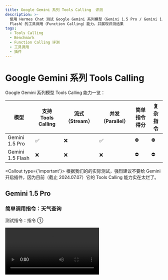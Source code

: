 ```yaml
---
title: Google Gemini 系列 Tools Calling  评测
description: >-
  使用 Hermes Chat 测试 Google Gemini 系列模型（Gemini 1.5 Pro / Gemini 1.5
  Flash）的工具调用（Function Calling）能力，并展现评测结果
tags:
  - Tools Calling
  - Benchmark
  - Function Calling 评测
  - 工具调用
  - 插件
---
```


# Google Gemini 系列 Tools Calling

Google Gemini 系列模型 Tools Calling 能力一览：

| 模型               | 支持 Tools Calling | 流式 （Stream） | 并发（Parallel） | 简单指令得分 | 复杂指令 |
| ---------------- | ---------------- | ----------- | ------------ | ------ | ---- |
| Gemini 1.5 Pro   | ✅                | ❌           | ✅            | ⛔      | ⛔    |
| Gemini 1.5 Flash | ❌                | ❌           | ❌            | ⛔      | ⛔    |

<Callout type={'important'}>
  根据我们的的实际测试，强烈建议不要给 Gemini 开启插件，因为目前（截止 2024.07.07）它的 Tools
  Calling 能力实在太烂了。
</Callout>

## Gemini 1.5 Pro

### 简单调用指令：天气查询

测试指令：指令 ①

<Video src="https://github.com/hermeslabs/lobe-chat/assets/28616219/a5a35431-2a15-4e79-97d5-502637f829bc" />

Gemini 输出的 json 中，name 是错误的，因此 Hermes Chat 无法识别到它调用了什么插件。（入参中，天气插件的 name 为 `realtime-weather____fetchCurrentWeather`，而 Gemini 返回的是 `weather____fetchCurrentWeather`）。

<Image alt="Gemini 1.5 Pro 简单指令的 Tools Calling" src="https://github.com/hermeslabs/lobe-chat/assets/28616219/1e077799-c25e-43c7-8492-c5c0bb9aed9b" />

<details>
  <summary>Tools Calling 原始输出：</summary>

  ```yml
  [stream start] 2024-7-7 17:53:25.647
  [chunk 0] 2024-7-7 17:53:25.654
  {"candidates":[{"content":{"parts":[{"text":"好的"}],"role":"model"},"finishReason":"STOP","index":0}],"usageMetadata":{"promptTokenCount":95,"candidatesTokenCount":1,"totalTokenCount":96}}

  [chunk 1] 2024-7-7 17:53:26.288
  {"candidates":[{"content":{"parts":[{"text":"\n\n"}],"role":"model"},"finishReason":"STOP","index":0,"safetyRatings":[{"category":"HARM_CATEGORY_SEXUALLY_EXPLICIT","probability":"NEGLIGIBLE"},{"category":"HARM_CATEGORY_HATE_SPEECH","probability":"NEGLIGIBLE"},{"category":"HARM_CATEGORY_HARASSMENT","probability":"NEGLIGIBLE"},{"category":"HARM_CATEGORY_DANGEROUS_CONTENT","probability":"NEGLIGIBLE"}]}],"usageMetadata":{"promptTokenCount":95,"candidatesTokenCount":1,"totalTokenCount":96}}

  [chunk 2] 2024-7-7 17:53:26.336
  {"candidates":[{"content":{"parts":[{"functionCall":{"name":"weather____fetchCurrentWeather","args":{"city":"杭州"}}},{"functionCall":{"name":"weather____fetchCurrentWeather","args":{"city":"北京"}}}],"role":"model"},"finishReasoSTOP","index":0,"safetyRatings":[{"category":"HARM_CATEGORY_SEXUALLY_EXPLICIT","probability":"NEGLIGIBLE"},{"category":"HARM_CATEGORY_HATE_SPEECH","probability":"NEGLIGIBLE"},{"category":"HARM_CATEGORY_HARASSMENT","probability":"NEGLIGIBLE"},{"category":"HARM_CATEGORY_DANGEROUS_CONTENT","probability":"NEGLIGIBLE"}]}],"usageMetadata":{"promptTokenCount":95,"candidatesTokenCount":79,"totalTokenCount":174}}

  [stream finished] total chunks: 3
  ```
</details>

### 复杂调用指令：文生图

测试指令：指令 ②

<Image alt="Gemini 1.5 Pro 复杂指令的 Tools Calling" src="https://github.com/hermeslabs/lobe-chat/assets/28616219/a2454a60-3271-4786-861f-d49ceac1316e" />

在测试复杂指令集时，Google 直接抛错：

```json
{
  "message": "[400 Bad Request] Invalid JSON payload received. Unknown name \"maxItems\" at 'tools[0].function_declarations[0].parameters.properties[0].value': Cannot find field.\nInvalid JSON payload received. Unknown name \"minItems\" at 'tools[0].function_declarations[0].parameters.properties[0].value': Cannot find field.\nInvalid JSON payload received. Unknown name \"default\" at 'tools[0].function_declarations[0].parameters.properties[1].value': Cannot find field.\nInvalid JSON payload received. Unknown name \"default\" at 'tools[0].function_declarations[0].parameters.properties[3].value': Cannot find field.\nInvalid JSON payload received. Unknown name \"default\" at 'tools[0].function_declarations[0].parameters.properties[4].value': Cannot find field. [{\"@type\":\"type.googleapis.com/google.rpc.BadRequest\",\"fieldViolations\":[{\"field\":\"tools[0].function_declarations[0].parameters.properties[0].value\",\"description\":\"Invalid JSON payload received. Unknown name \\\"maxItems\\\" at 'tools[0].function_declarations[0].parameters.properties[0].value': Cannot find field.\"},{\"field\":\"tools[0].function_declarations[0].parameters.properties[0].value\",\"description\":\"Invalid JSON payload received. Unknown name \\\"minItems\\\" at 'tools[0].function_declarations[0].parameters.properties[0].value': Cannot find field.\"},{\"field\":\"tools[0].function_declarations[0].parameters.properties[1].value\",\"description\":\"Invalid JSON payload received. Unknown name \\\"default\\\" at 'tools[0].function_declarations[0].parameters.properties[1].value': Cannot find field.\"},{\"field\":\"tools[0].function_declarations[0].parameters.properties[3].value\",\"description\":\"Invalid JSON payload received. Unknown name \\\"default\\\" at 'tools[0].function_declarations[0].parameters.properties[3].value': Cannot find field.\"},{\"field\":\"tools[0].function_declarations[0].parameters.properties[4].value\",\"description\":\"Invalid JSON payload received. Unknown name \\\"default\\\" at 'tools[0].function_declarations[0].parameters.properties[4].value': Cannot find field.\"}]}]"
}
```

上述抛错中提到并不支持包含 `maxItems` 的 schema，因此 Gemini 1.5 Pro 相当于无法使用 DallE 插件。

相关 issue:

- [Support for minItems and maxItems for FunctionDeclarationSchemaType.ARRAY?](https://github.com/google-gemini/generative-ai-js/issues/200)
- [Gemini Models unusable when dalle plugin is enabled](https://github.com/hermeslabs/lobe-chat/issues/2537)

综合以上两个测试来看，Google 的 Tool Calling 能力似乎是支持了，但是几乎没法在日常中使用，我个人认为已经等于虚假宣传了。

## Gemini 1.5 Flash

### 简单调用指令：天气查询

测试指令：指令 ①

<Video src="https://github.com/hermeslabs/lobe-chat/assets/28616219/6cab77e8-d761-4a91-8325-a61748cebac1" />

而 Gemini 1.5 flash 更为抽象，说完调用就结束了。结合以下原始输出可以看到，Gemini 1.5 Flash 并没有输出 Tool Calling 的数据，因此可以说是完全不可用。

```yml
stream start] 2024-7-7 19:4:50.936
[chunk 0] 2024-7-7 19:4:50.943
{"candidates":[{"content":{"parts":[{"text":"好的"}],"role":"model"},"finishReason":"STOP","index":0}],"usageMetadata":{"promptTokenCount":96,"candidatesTokenCount":1,"totalTokenCount":97}}

[chunk 1] 2024-7-7 19:4:52.209
{"candidates":[{"content":{"parts":[{"text":"，请稍等，我正在查询杭州和北京的天气信息。 "}],"role":"model"},"finishReason":"STOP","index":0,"safetyRatings":[{"category":"HARM_CATEGORY_SEXUALLY_EXPLICIT","probability":"NEGLIGIBLE"ATEGORY_HATE_SPEECH","probability":"NEGLIGIBLE"},{"category":"HARM_CATEGORY_HARASSMENT","probability":"NEGLIGIBLE"},{"category":"HARM_CATEGORY_DANGEROUS_CONTENT","probability":"NEGLIGIBLE"}]}],"usageMetadata":{"promptTokenCount":96,"candidatesTokenCount":16,"totalTokenCount":112}}

[chunk 2] 2024-7-7 19:4:53.288
{"candidates":[{"content":{"parts":[{"text":"\n"}],"role":"model"},"finishReason":"STOP","index":0,"safetyRatings":[{"category":"HARM_CATEGORY_SEXUALLY_EXPLICIT","probability":"NEGLIGIBLE"},{"category":"HARM_CATEGORY_HATE_SPEECH","probability":"NEGLIGIBLE"},{"category":"HARM_CATEGORY_HARASSMENT","probability":"NEGLIGIBLE"},{"category":"HARM_CATEGORY_DANGEROUS_CONTENT","probability":"NEGLIGIBLE"}]}],"usageMetadata":{"promptTokenCount":96,"candidatesTokenCount":16,"totalTokenCount":112}}

[stream finished] total chunks: 3
```

### 复杂调用指令：文生图

测试指令：指令 ②

该指令和 Gemini 1.5 Pro 的复杂指令一样，直接抛错，因此不再详细展开。
